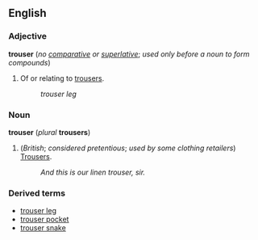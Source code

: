 ==English==
===Adjective===
'''trouser''' (''no [[comparative]] or [[superlative]]''; ''used only before a noun to form compounds'')

#Of or relating to [[trousers]].
#:''trouser leg''

===Noun===
'''trouser''' (''plural'' '''trousers''')

#(''British''; ''considered pretentious''; ''used by some clothing retailers'') [[Trousers]].
#:''And this is our linen trouser, sir.''

===Derived terms===
*[[trouser leg]]
*[[trouser pocket]]
*[[trouser snake]]